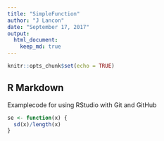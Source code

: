 ```yaml
---
title: "SimpleFunction"
author: "J Lancon"
date: "September 17, 2017"
output: 
  html_document:
    keep_md: true
---
```


```r
knitr::opts_chunk$set(echo = TRUE)
```

## R Markdown

Examplecode for using RStudio with Git and GitHub

```r
se <- function(x) {
  sd(x)/length(x)
}
```
